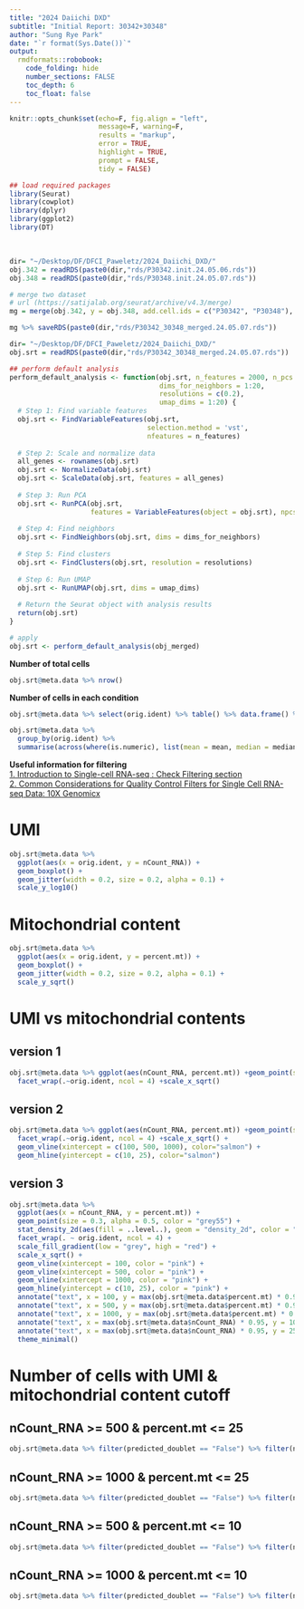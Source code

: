 ```yaml
---
title: "2024 Daiichi DXD"
subtitle: "Initial Report: 30342+30348"
author: "Sung Rye Park"
date: "`r format(Sys.Date())`"
output:  
  rmdformats::robobook: 
    code_folding: hide 
    number_sections: FALSE
    toc_depth: 6
    toc_float: false
---
```


```r
knitr::opts_chunk$set(echo=F, fig.align = "left", 
                      message=F, warning=F,
                      results = "markup",
                      error = TRUE,
                      highlight = TRUE,
                      prompt = FALSE,
                      tidy = FALSE)
```

```r
## load required packages
library(Seurat)
library(cowplot)
library(dplyr)
library(ggplot2)
library(DT)
```

<br>

```r
dir= "~/Desktop/DF/DFCI_Paweletz/2024_Daiichi_DXD/"
obj.342 = readRDS(paste0(dir,"rds/P30342.init.24.05.06.rds"))
obj.348 = readRDS(paste0(dir,"rds/P30348.init.24.05.07.rds"))

# merge two dataset 
# url (https://satijalab.org/seurat/archive/v4.3/merge)
mg = merge(obj.342, y = obj.348, add.cell.ids = c("P30342", "P30348"), project = "Daiichi")

mg %>% saveRDS(paste0(dir,"rds/P30342_30348_merged.24.05.07.rds"))
```


```r
dir= "~/Desktop/DF/DFCI_Paweletz/2024_Daiichi_DXD/"
obj.srt = readRDS(paste0(dir,"rds/P30342_30348_merged.24.05.07.rds"))
```


```r
## perform default analysis
perform_default_analysis <- function(obj.srt, n_features = 2000, n_pcs = 20, 
                                     dims_for_neighbors = 1:20, 
                                     resolutions = c(0.2), 
                                     umap_dims = 1:20) {
  # Step 1: Find variable features
  obj.srt <- FindVariableFeatures(obj.srt, 
                                  selection.method = 'vst', 
                                  nfeatures = n_features)
  
  # Step 2: Scale and normalize data
  all_genes <- rownames(obj.srt)
  obj.srt <- NormalizeData(obj.srt)
  obj.srt <- ScaleData(obj.srt, features = all_genes)
  
  # Step 3: Run PCA
  obj.srt <- RunPCA(obj.srt, 
                    features = VariableFeatures(object = obj.srt), npcs = n_pcs)
  
  # Step 4: Find neighbors
  obj.srt <- FindNeighbors(obj.srt, dims = dims_for_neighbors)
  
  # Step 5: Find clusters
  obj.srt <- FindClusters(obj.srt, resolution = resolutions)
  
  # Step 6: Run UMAP
  obj.srt <- RunUMAP(obj.srt, dims = umap_dims)
  
  # Return the Seurat object with analysis results
  return(obj.srt)
}

# apply
obj.srt <- perform_default_analysis(obj_merged)
```



**Number of total cells** 
```r
obj.srt@meta.data %>% nrow()
```

**Number of cells in each condition**
```r
obj.srt@meta.data %>% select(orig.ident) %>% table() %>% data.frame() %>% DT::datatable(colnames = c("sample","Number of cells"))
```

```r
obj.srt@meta.data %>%
  group_by(orig.ident) %>%
  summarise(across(where(is.numeric), list(mean = mean, median = median, sd = sd), na.rm = TRUE)) %>% DT::datatable()
```


**Useful information for filtering**  
[1. Introduction to Single-cell RNA-seq : Check Filtering section](https://hbctraining.github.io/scRNA-seq/lessons/04_SC_quality_control.html)<br>
[2. Common Considerations for Quality Control Filters for Single Cell RNA-seq Data: 10X Genomicx](https://www.10xgenomics.com/analysis-guides/common-considerations-for-quality-control-filters-for-single-cell-rna-seq-data)



# UMI  
```r
obj.srt@meta.data %>%
  ggplot(aes(x = orig.ident, y = nCount_RNA)) +
  geom_boxplot() +
  geom_jitter(width = 0.2, size = 0.2, alpha = 0.1) +
  scale_y_log10()
```

# Mitochondrial content  
```r
obj.srt@meta.data %>%
  ggplot(aes(x = orig.ident, y = percent.mt)) +
  geom_boxplot() +
  geom_jitter(width = 0.2, size = 0.2, alpha = 0.1) +
  scale_y_sqrt()
```

# UMI vs mitochondrial contents {.tabset}  

## version 1  
```r
obj.srt@meta.data %>% ggplot(aes(nCount_RNA, percent.mt)) +geom_point(size=0.5, alpha=0.5) +
  facet_wrap(.~orig.ident, ncol = 4) +scale_x_sqrt()
```


## version 2  
```r
obj.srt@meta.data %>% ggplot(aes(nCount_RNA, percent.mt)) +geom_point(size=0.3, alpha=0.5) +
  facet_wrap(.~orig.ident, ncol = 4) +scale_x_sqrt() +
  geom_vline(xintercept = c(100, 500, 1000), color="salmon") +
  geom_hline(yintercept = c(10, 25), color="salmon")
```

## version 3  
```r
obj.srt@meta.data %>%
  ggplot(aes(x = nCount_RNA, y = percent.mt)) +
  geom_point(size = 0.3, alpha = 0.5, color = "grey55") +
  stat_density_2d(aes(fill = ..level..), geom = "density_2d", color = "red", alpha=0.6) +
  facet_wrap(. ~ orig.ident, ncol = 4) +
  scale_fill_gradient(low = "grey", high = "red") +
  scale_x_sqrt() +
  geom_vline(xintercept = 100, color = "pink") +
  geom_vline(xintercept = 500, color = "pink") +
  geom_vline(xintercept = 1000, color = "pink") +
  geom_hline(yintercept = c(10, 25), color = "pink") +
  annotate("text", x = 100, y = max(obj.srt@meta.data$percent.mt) * 0.95, label = "100", color = "red", vjust = -1, size=3) +
  annotate("text", x = 500, y = max(obj.srt@meta.data$percent.mt) * 0.92, label = "500", color = "red", vjust = -1, size=3) +
  annotate("text", x = 1000, y = max(obj.srt@meta.data$percent.mt) * 0.89, label = "1000", color = "red", vjust = -1, size=3) +
  annotate("text", x = max(obj.srt@meta.data$nCount_RNA) * 0.95, y = 10, label = "10", color = "red", hjust = -0.1) +
  annotate("text", x = max(obj.srt@meta.data$nCount_RNA) * 0.95, y = 25, label = "25", color = "red", hjust = -0.1) +
  theme_minimal() 

```


# Number of cells with UMI & mitochondrial content cutoff {.tabset} 

## nCount_RNA >= 500 & percent.mt <= 25  
```r
obj.srt@meta.data %>% filter(predicted_doublet == "False") %>% filter(nCount_RNA >= 500 & percent.mt <= 25) %>% select(orig.ident) %>% table() %>% data.frame() %>% DT::datatable(colnames = c("sample", "Number of cells"), caption = "nCount_RNA >= 500 & percent.mt <= 25")
```

## nCount_RNA >= 1000 & percent.mt <= 25  
```r
obj.srt@meta.data %>% filter(predicted_doublet == "False") %>% filter(nCount_RNA >= 1000 & percent.mt <= 25) %>% select(orig.ident) %>% table() %>% data.frame() %>% DT::datatable(colnames = c("sample", "Number of cells"), caption = "nCount_RNA >= 1000 & percent.mt <= 25")
```


## nCount_RNA >= 500 & percent.mt <= 10  
```r
obj.srt@meta.data %>% filter(predicted_doublet == "False") %>% filter(nCount_RNA >= 500 & percent.mt <= 10) %>% select(orig.ident) %>% table() %>% data.frame() %>% DT::datatable(colnames = c("sample", "Number of cells"), caption = "nCount_RNA >= 500 & percent.mt <= 10")
```



## nCount_RNA >= 1000 & percent.mt <= 10  
```r
obj.srt@meta.data %>% filter(predicted_doublet == "False") %>% filter(nCount_RNA >= 1000 & percent.mt <= 10) %>% select(orig.ident) %>% table() %>% data.frame() %>% DT::datatable(colnames = c("sample", "Number of cells"), caption = "nCount_RNA >= 1000 & percent.mt <= 10")
```

<!-- # UMAP  -->

<!-- ## UMAP by sample -->


<!-- ```{r, fig.width=7, fig.height=6, out.width='80%'} -->
<!-- DimPlot(obj.srt, group.by = 'orig.ident') -->
<!-- ``` -->

<!-- ## UMAP by treatment   -->
<!-- ```{r, fig.width=7, fig.height=6, out.width='80%'} -->
<!-- DimPlot(obj.srt, group.by = 'sample') -->
<!-- ``` -->

<!-- ```{r, fig.width=13, fig.height=4} -->
<!-- DimPlot(obj.srt, group.by = 'sample', split.by = 'sample', ncol = 4) -->
<!-- ``` -->


<!-- Distribution of number of cells  -->

<!-- ```{r} -->
<!-- obj.srt@meta.data %>% select(orig.ident) %>% table() %>% data.frame() %>% DT::datatable(caption = 'Number of Cells by sample') -->
<!-- obj.srt@meta.data %>% select(orig.ident,sample) %>% table() %>% data.frame() %>% DT::datatable(caption = 'Number of Cells by sample and treatment') -->

<!-- ``` -->


<!-- # Cluster based on the resolutions    -->

<!-- ```{r} -->
<!-- resolution_values <- c(0.2, 0.4, 0.8, 1) -->
<!-- ``` -->

<!-- ## Clusters with the resolution of 0.2   -->
<!-- ```{r,fig.width=7, fig.height=6, out.width='80%'} -->
<!-- i=1 -->
<!-- res= paste0("RNA_snn_res.", resolution_values[i]) -->
<!-- DimPlot(obj.srt, group.by = res) -->
<!-- ``` -->

<!-- ```{r,fig.width=7, fig.height=6, out.width='80%'} -->
<!-- i=1 -->
<!-- res= paste0("RNA_snn_res.", resolution_values[i]) -->
<!-- DimPlot(obj.srt, group.by = res, label = T, label.box = T, label.size = 3) + theme(plot.title = element_blank())  -->
<!-- ``` -->


<!-- Cell number distribution   -->
<!-- ```{r} -->
<!-- # Use !! to unquote the variable within select -->
<!-- #sym(): 이 함수는 문자열에서 심볼(symbol)을 생성하는 데 사용됩니다. 다시 말해, 문자열을 데이터 프레임이나 환경의 문맥에서 평가할 수 있는 심볼로 변환합니다. 여러분의 경우, 열 이름 (예: "RNA_snn_res.0.2")을 문자열에서 심볼로 변환하는 데 사용됩니다. -->

<!-- # !!: 이것은 비인용 연산자입니다. 이 연산자는 R에게 뒤따라오는 표현식을 tidyverse 함수의 문맥 내에서 평가하도록 지시합니다. !!sym()을 사용하면 사실상 sym()에 의해 생성된 심볼을 평가하고 select() 함수에 대체시킵니다. -->

<!-- obj.srt@meta.data %>% select(!!sym(res)) %>% table() %>% data.frame() %>% DT::datatable(caption = 'Number of Cells by clusters') -->
<!-- obj.srt@meta.data %>% select(!!sym(res), sample) %>% table() %>% data.frame() %>% tidyr::spread(sample, Freq) %>% DT::datatable(caption = 'Number of Cells by clusters and treatment') -->
<!-- obj.srt@meta.data %>% select(!!sym(res), orig.ident, sample) %>% table() %>% data.frame() %>% tidyr::spread(sample, Freq) %>% DT::datatable(caption = 'Number of Cells by clusters and treatment') -->
<!-- ``` -->

<!-- ## Clusters with the resolution of 0.4     -->
<!-- ```{r,fig.width=7, fig.height=6, out.width='80%'} -->
<!-- i=2 -->
<!-- res= paste0("RNA_snn_res.", resolution_values[i]) -->
<!-- DimPlot(obj.srt, group.by = res) -->
<!-- ``` -->


<!-- ```{r,fig.width=7, fig.height=6, out.width='80%'} -->
<!-- i=2 -->
<!-- res= paste0("RNA_snn_res.", resolution_values[i]) -->
<!-- DimPlot(obj.srt, group.by = res, label = T, label.box = T, label.size = 3) + theme(plot.title = element_blank())  -->
<!-- ``` -->


<!-- Cell number distribution   -->
<!-- ```{r} -->

<!-- # Use !! to unquote the variable within select -->
<!-- #sym(): 이 함수는 문자열에서 심볼(symbol)을 생성하는 데 사용됩니다. 다시 말해, 문자열을 데이터 프레임이나 환경의 문맥에서 평가할 수 있는 심볼로 변환합니다. 여러분의 경우, 열 이름 (예: "RNA_snn_res.0.2")을 문자열에서 심볼로 변환하는 데 사용됩니다. -->

<!-- # !!: 이것은 비인용 연산자입니다. 이 연산자는 R에게 뒤따라오는 표현식을 tidyverse 함수의 문맥 내에서 평가하도록 지시합니다. !!sym()을 사용하면 사실상 sym()에 의해 생성된 심볼을 평가하고 select() 함수에 대체시킵니다. -->

<!-- obj.srt@meta.data %>% select(!!sym(res)) %>% table() %>% data.frame() %>% DT::datatable(caption = 'Number of Cells by clusters') -->
<!-- obj.srt@meta.data %>% select(!!sym(res), sample) %>% table() %>% data.frame() %>% tidyr::spread(sample, Freq) %>% DT::datatable(caption = 'Number of Cells by clusters and treatment') -->
<!-- obj.srt@meta.data %>% select(!!sym(res), orig.ident, sample) %>% table() %>% data.frame() %>% tidyr::spread(sample, Freq) %>% DT::datatable(caption = 'Number of Cells by clusters and treatment') -->
<!-- ``` -->


<!-- ## Clusters with the resolution of 0.8    -->
<!-- ```{r,fig.width=7, fig.height=6, out.width='80%'} -->
<!-- i=3 -->
<!-- res= paste0("RNA_snn_res.", resolution_values[i]) -->
<!-- DimPlot(obj.srt, group.by = res) -->
<!-- ``` -->

<!-- ```{r,fig.width=7, fig.height=6, out.width='80%'} -->
<!-- i=3 -->
<!-- res= paste0("RNA_snn_res.", resolution_values[i]) -->
<!-- DimPlot(obj.srt, group.by = res, label = T, label.box = T, label.size = 3) + theme(plot.title = element_blank())  -->
<!-- ``` -->

<!-- Cell number distribution   -->
<!-- ```{r} -->

<!-- obj.srt@meta.data %>% select(!!sym(res)) %>% table() %>% data.frame() %>% DT::datatable(caption = 'Number of Cells by clusters') -->
<!-- obj.srt@meta.data %>% select(!!sym(res), sample) %>% table() %>% data.frame() %>% tidyr::spread(sample, Freq) %>% DT::datatable(caption = 'Number of Cells by clusters and treatment') -->
<!-- obj.srt@meta.data %>% select(!!sym(res), orig.ident, sample) %>% table() %>% data.frame() %>% tidyr::spread(sample, Freq) %>% DT::datatable(caption = 'Number of Cells by clusters and treatment') -->
<!-- ``` -->


<!-- ## Clusters with the resolution of 1    -->
<!-- ```{r,fig.width=7, fig.height=6, out.width='80%'} -->
<!-- i=4 -->
<!-- res= paste0("RNA_snn_res.", resolution_values[i]) -->
<!-- DimPlot(obj.srt, group.by = res) -->
<!-- ``` -->

<!-- ```{r,fig.width=7, fig.height=6, out.width='80%'} -->
<!-- i=4 -->
<!-- res= paste0("RNA_snn_res.", resolution_values[i]) -->
<!-- DimPlot(obj.srt, group.by = res, label = T, label.box = T, label.size = 3) + theme(plot.title = element_blank())  -->
<!-- ``` -->

<!-- ### Cell number distribution   -->
<!-- ```{r} -->
<!-- # Use !! to unquote the variable within select -->
<!-- #sym(): 이 함수는 문자열에서 심볼(symbol)을 생성하는 데 사용됩니다. 다시 말해, 문자열을 데이터 프레임이나 환경의 문맥에서 평가할 수 있는 심볼로 변환합니다. 여러분의 경우, 열 이름 (예: "RNA_snn_res.0.2")을 문자열에서 심볼로 변환하는 데 사용됩니다. -->

<!-- # !!: 이것은 비인용 연산자입니다. 이 연산자는 R에게 뒤따라오는 표현식을 tidyverse 함수의 문맥 내에서 평가하도록 지시합니다. !!sym()을 사용하면 사실상 sym()에 의해 생성된 심볼을 평가하고 select() 함수에 대체시킵니다. -->

<!-- obj.srt@meta.data %>% select(!!sym(res)) %>% table() %>% data.frame() %>% DT::datatable(caption = 'Number of Cells by clusters') -->
<!-- obj.srt@meta.data %>% select(!!sym(res), sample) %>% table() %>% data.frame() %>% tidyr::spread(sample, Freq) %>% DT::datatable(caption = 'Number of Cells by clusters and treatment') -->
<!-- obj.srt@meta.data %>% select(!!sym(res), orig.ident, sample) %>% table() %>% data.frame() %>% tidyr::spread(sample, Freq) %>% DT::datatable(caption = 'Number of Cells by clusters and treatment') -->
<!-- ``` -->


<!-- # Find markers    -->

<!-- resolutions : 0.2, 0.4, 0.8, 1    -->
<!-- ```{r, eval=FALSE, echo=F} -->
<!-- # Marker gene Identification  -->
<!-- find_and_save_markers <- function(obj.srt, cluster_id, logfc_threshold = 1.2,  -->
<!--                                   test_method = 'wilcox', min_percent = 0.25) { -->
<!--   Idents(obj.srt) = cluster_id -->
<!--   all.markers = FindAllMarkers(obj.srt, logfc.threshold = log2(logfc_threshold),  -->
<!--                                only.pos = TRUE,  -->
<!--                                test.use = test_method, min.pct = min_percent) -->
<!--   return(all.markers) -->
<!-- } -->
<!-- # apply: -->

<!-- resolution_values <- c(0.2, 0.4, 0.8, 1) -->

<!-- # Loop through each resolution value -->
<!-- for (resolution_number in resolution_values) { -->
<!--   # Construct the resolution name -->
<!--   res <- paste0("RNA_snn_res.", resolution_number) -->
<!--   all.markers= find_and_save_markers(obj.srt= obj.srt, cluster_id = res,  -->
<!--                                    logfc_threshold = 1.2, test_method = 'wilcox', min_percent = 0.25) -->
<!--   output_file = paste0(dir,"data/mks/Takeda_", res, ".markers.csv") -->
<!--   write.csv(all.markers, file = output_file, row.names = T) -->
<!-- } -->
<!-- ``` -->


<!-- # Marker genes  -->

<!-- ## resolution 0.2   -->

<!-- Download cluster marker file -->
<!-- ```{r} -->
<!-- resolution_number = 0.2 -->
<!-- res= paste0("RNA_snn_res.", resolution_number) -->
<!-- res -->
<!-- mks = read.csv(paste0(dir,"data/mks/Takeda_", res, ".markers.csv"), row.names = 1) -->
<!-- len =length(levels(obj.srt@meta.data[,res])) -->
<!-- DT::datatable(mks, editable = TRUE, extensions = "Buttons", options = list(dom="Bfrtip", buttons=c("csv","excel"), pageLength=len)) -->
<!-- ``` -->


<!-- ## resolution 0.4   -->

<!-- Download cluster marker file -->
<!-- ```{r} -->
<!-- resolution_number = 0.4 -->
<!-- res= paste0("RNA_snn_res.", resolution_number) -->
<!-- res -->
<!-- mks = read.csv(paste0(dir,"data/mks/Takeda_", res, ".markers.csv"), row.names = 1) -->
<!-- len =length(levels(obj.srt@meta.data[,res])) -->
<!-- DT::datatable(mks, editable = TRUE, extensions = "Buttons", options = list(dom="Bfrtip", buttons=c("csv","excel"), pageLength=len)) -->
<!-- ``` -->


<!-- ## resolution 0.8   -->

<!-- Download cluster marker file -->
<!-- ```{r} -->
<!-- resolution_number = 0.8 -->
<!-- res= paste0("RNA_snn_res.", resolution_number) -->
<!-- res -->
<!-- mks = read.csv(paste0(dir,"data/mks/Takeda_", res, ".markers.csv"), row.names = 1) -->
<!-- len =length(levels(obj.srt@meta.data[,res])) -->
<!-- DT::datatable(mks, editable = TRUE, extensions = "Buttons", options = list(dom="Bfrtip", buttons=c("csv","excel"), pageLength=len)) -->
<!-- ``` -->


<!-- ## resolution 1   -->

<!-- Download cluster marker file -->
<!-- ```{r} -->
<!-- resolution_number = 1 -->
<!-- res= paste0("RNA_snn_res.", resolution_number) -->
<!-- res -->
<!-- mks = read.csv(paste0(dir,"data/mks/Takeda_", res, ".markers.csv"), row.names = 1) -->
<!-- len =length(levels(obj.srt@meta.data[,res])) -->
<!-- DT::datatable(mks, editable = TRUE, extensions = "Buttons", options = list(dom="Bfrtip", buttons=c("csv","excel"), pageLength=len)) -->
<!-- ``` -->
